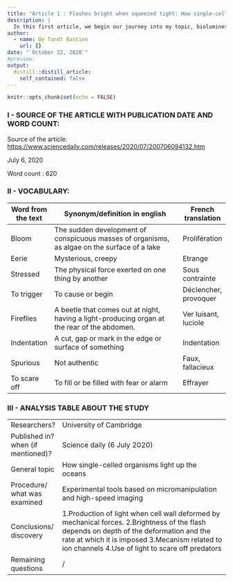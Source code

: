 ```yaml
---
title: "Article 1 : Flashes bright when squeezed tight: How single-celled organisms light up the oceans"
description: |
  In this first article, we begin our journey into my topic, bioluminescence ! We take a closer look to an organism who can produce light and make the oceans shine.
author:
  - name: De Tandt Bastien
    url: {}
date: "`October 22, 2020`"
#preview: 
output:
  distill::distill_article:
    self_contained: false
---
```


```r
knitr::opts_chunk$set(echo = FALSE)
```

### I - SOURCE OF THE ARTICLE WITH PUBLICATION DATE AND WORD COUNT:

Source of the article: [https://www.sciencedaily.com/releases/2020/07/200706094132.htm](https://www.sciencedaily.com/releases/2020/07/200706094132.htm)

July 6, 2020

Word count : 620

### II - VOCABULARY: 

| Word from the text | Synonym/definition in english                                                                  | French translation    |
|--------------------|------------------------------------------------------------------------------------------------|-----------------------|
| Bloom              | The sudden development of conspicuous masses of organisms, as algae on the surface of a lake   | Prolifération         |
| Eerie              | Mysterious, creepy                                                                             | Etrange               |
| Stressed           | The physical force exerted on one thing by another                                             | Sous contrainte       |
| To trigger         | To cause or begin                                                                              | Déclencher, provoquer |
| Fireflies          | A beetle that comes out at night, having a light\-producing organ at the rear of the abdomen\. | Ver luisant, luciole  |
| Indentation        | A cut, gap or mark in the edge or surface of something                                         | Indentation           |
| Spurious           | Not authentic                                                                                  | Faux, fallacieux      |
| To scare off       | To fill or be filled with fear or alarm                                                        | Effrayer              |

### III - ANALYSIS TABLE ABOUT THE STUDY 

|                                           |                                                                                                                                                                                                                                                    |
|-------------------------------------------|----------------------------------------------------------------------------------------------------------------------------------------------------------------------------------------------------------------------------------------------------|
| Researchers?                              | University of Cambridge                                                                                                                                                                                                                            |
|     Published in? when (if mentioned)?    | Science daily (6 July 2020)                                                                                                                                                                                                                        |
| General topic                             | How single-celled organisms light up the oceans                                                                                                                                                                                                    |
| Procedure/ what was examined              | Experimental tools based on micromanipulation   and high-speed imaging                                                                                                                                                                             |
| Conclusions/ discovery                    | 1.Production of light when cell wall deformed by mechanical forces.  2.Brightness of the flash depends on depth of the deformation and the rate at which it is imposed  3.Mecanism related to ion channels  4.Use of light to scare off predators  |
| Remaining questions                       | /         

